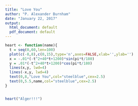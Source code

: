 ```yaml
---
title: "Love You"
author: "P. Alexander Burnham"
date: "January 22, 2017"
output:
  html_document: default
  pdf_document: default
---
```


```r
heart <- function(name){
  t = seq(0,60,len=100)
  plot(c(-8,8),c(0,15),type='n',axes=FALSE,xlab='',ylab='')
  x = -.01*(-t^2+40*t+1200)*sin(pi*t/180)
  y = .01*(-t^2+40*t+1200)*cos(pi*t/180)
  lines(x,y, lwd=4)
  lines(-x,y, lwd=4)
  text(0,8,"Love You",col="steelblue",cex=2.5)
  text(0,5.5,name,col="steelblue",cex=2.5)
}


heart("Alger!!!")

```
